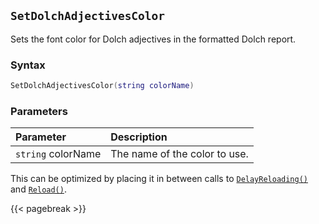 ## `SetDolchAdjectivesColor`

Sets the font color for Dolch adjectives in the formatted Dolch report.

### Syntax {-}

``` .lua
SetDolchAdjectivesColor(string colorName)
```

### Parameters {-}

**Parameter** | **Description**
| :-- | :-- |
| `string` colorName | The name of the color to use. |

::: {.tipsection data-latex=""}
This can be optimized by placing it in between calls to [`DelayReloading()`](#standard-delayreloading) and [`Reload()`](#standard-reload).
:::

{{< pagebreak >}}